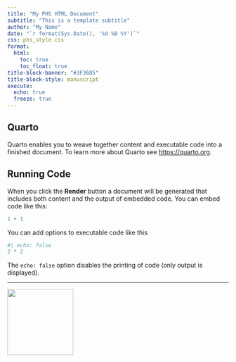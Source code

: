 ```yaml
---
title: "My PHS HTML Document"
subtitle: "This is a template subtitle"
author: "My Name"
date: "`r format(Sys.Date(), '%d %B %Y')`"
css: phs_style.css
format: 
  html:
    toc: true
    toc_float: true
title-block-banner: "#3F3685"
title-block-style: manuscript
execute: 
  echo: true
  freeze: true
---
```


## Quarto

Quarto enables you to weave together content and executable code into a finished document. To learn more about Quarto see <https://quarto.org>.

## Running Code

When you click the **Render** button a document will be generated that includes both content and the output of embedded code. You can embed code like this:

```r
1 + 1
```

You can add options to executable code like this

```r
#| echo: false
2 * 2
```

The `echo: false` option disables the printing of code (only output is displayed).

------------------------------------------------------------------------

![](phs-logo.png){.column-margin fig-align="right" width="150"}
